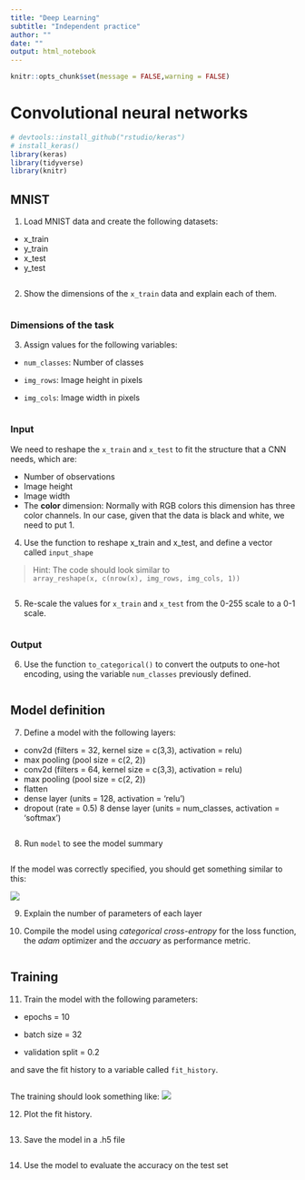 ```yaml
---
title: "Deep Learning"
subtitle: "Independent practice"
author: ""
date: ""
output: html_notebook
---
```


```r
knitr::opts_chunk$set(message = FALSE,warning = FALSE)
```

# Convolutional neural networks

```r
# devtools::install_github("rstudio/keras")
# install_keras()
library(keras)
library(tidyverse)
library(knitr)
```

## MNIST

1.  Load MNIST data and create the following datasets:

-   x_train
-   y_train
-   x_test
-   y_test

```r

```

2.  Show the dimensions of the `x_train` data and explain each of them.

```r

```

### Dimensions of the task

3.  Assign values for the following variables:

-   `num_classes`: Number of classes

-   `img_rows`: Image height in pixels

-   `img_cols`: Image width in pixels

```r

```

### Input

We need to reshape the `x_train` and `x_test` to fit the structure that a CNN needs, which are:

-   Number of observations
-   Image height
-   Image width
-   The **color** dimension: Normally with RGB colors this dimension has three color channels. In our case, given that the data is black and white, we need to put 1.

4.  Use the function to reshape x_train and x_test, and define a vector called `input_shape`

> Hint: The code should look similar to\
> `array_reshape(x, c(nrow(x), img_rows, img_cols, 1))`

```r

```

5.  Re-scale the values for `x_train` and `x_test` from the 0-255 scale to a 0-1 scale.

```r

```

### **Output**

6.  Use the function `to_categorical()` to convert the outputs to one-hot encoding, using the variable `num_classes` previously defined.

```r

```

## Model definition

7.  Define a model with the following layers:

-   conv2d (filters = 32, kernel size = c(3,3), activation = relu)
-   max pooling (pool size = c(2, 2))
-   conv2d (filters = 64, kernel size = c(3,3), activation = relu)
-   max pooling (pool size = c(2, 2))
-   flatten
-   dense layer (units = 128, activation = 'relu')
-   dropout (rate = 0.5) 8 dense layer (units = num_classes, activation = 'softmax')

```r

```

8.  Run `model` to see the model summary

```r

```

If the model was correctly specified, you should get something similar to this:

![](img/cnn_model_summary.png)

9.  Explain the number of parameters of each layer

<!-- -->

10. Compile the model using *categorical cross-entropy* for the loss function, the *adam* optimizer and the *accuary* as performance metric.

```r

```

## Training

11. Train the model with the following parameters:

-   epochs = 10

-   batch size = 32

-   validation split = 0.2

and save the fit history to a variable called `fit_history`.

```r

```

The training should look something like: ![](img/cnn_training.png)

12. Plot the fit history.

```r

```

13. Save the model in a .h5 file

```r

```

14. Use the model to evaluate the accuracy on the test set

```r

```
